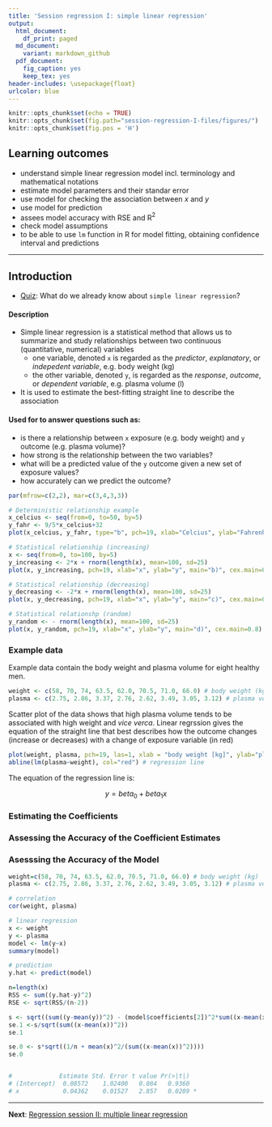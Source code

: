 ```yaml
---
title: 'Session regression I: simple linear regression'
output:
  html_document:
    df_print: paged
  md_document: 
    variant: markdown_github
  pdf_document:
    fig_caption: yes
    keep_tex: yes
header-includes: \usepackage{float}
urlcolor: blue
---
```



```r
knitr::opts_chunk$set(echo = TRUE)
knitr::opts_chunk$set(fig.path="session-regression-I-files/figures/")
knitr::opts_chunk$set(fig.pos = 'H')
```


## Learning outcomes
- understand simple linear regression model incl. terminology and mathematical notations
- estimate model parameters and their standar error
- use model for checking the association between _x_ and _y_
- use model for prediction
- assees model accuracy with RSE and R$^2$
- check model assumptions
- to be able to use `lm` function in R for model fitting, obtaining confidence interval and predictions

-------

## Introduction
- [Quiz](https://forms.gle/bHZr1MP454npysAFA): What do we already know about `simple linear regression`? 



#### Description
- Simple linear regression is a statistical method that allows us to summarize and study relationships between two continuous (quantitative, numerical) variables
  - one variable, denoted `x` is regarded as the *predictor*, *explanatory*, or *indepedent variable*, e.g. body weight (kg)
  - the other variable, denoted `y`, is regarded as the *response*, *outcome*, or *dependent variable*, e.g. plasma volume (l)
- It is used to estimate the best-fitting straight line to describe the association

#### Used for to answer questions such as: 
- is there a relationship between `x` exposure (e.g. body weight) and `y` outcome (e.g. plasma volume)?
- how strong is the relationship between the two variables?
- what will be a predicted value of the `y` outcome given a new set of exposure values?
- how accurately can we predict the outcome?

\newpage


```r

par(mfrow=c(2,2), mar=c(3,4,3,3))

# Deterministic relationship example
x_celcius <- seq(from=0, to=50, by=5)
y_fahr <- 9/5*x_celcius+32
plot(x_celcius, y_fahr, type="b", pch=19, xlab="Celcius", ylab="Fahrenheit", main="a)", cex.main=0.8)

# Statistical relationship (increasing)
x <- seq(from=0, to=100, by=5)
y_increasing <- 2*x + rnorm(length(x), mean=100, sd=25)
plot(x, y_increasing, pch=19, xlab="x", ylab="y", main="b)", cex.main=0.8)

# Statistical relationship (decreasing)
y_decreasing <- -2*x + rnorm(length(x), mean=100, sd=25)
plot(x, y_decreasing, pch=19, xlab="x", ylab="y", main="c)", cex.main=0.8)

# Statistical relationshp (random)
y_random <- - rnorm(length(x), mean=100, sd=25)
plot(x, y_random, pch=19, xlab="x", ylab="y", main="d)", cex.main=0.8)


```



### Example data

Example data contain the body weight and plasma volume for eight healthy men. 
```r

weight <- c(58, 70, 74, 63.5, 62.0, 70.5, 71.0, 66.0) # body weight (kg)
plasma <- c(2.75, 2.86, 3.37, 2.76, 2.62, 3.49, 3.05, 3.12) # plasma volume (liters)
```

Scatter plot of the data shows that high plasma volume tends to be associated with high weight and *vice verca*. Linear regrssion gives the equation of the straight line that best describes how the outcome changes (increase or decreases) with a change of exposure variable (in red)
```r

plot(weight, plasma, pch=19, las=1, xlab = "body weight [kg]", ylab="plasma volume [l]")
abline(lm(plasma~weight), col="red") # regression line

```

The equation of the regression line is: 

$$y=beta_0 + beta_1x$$



### Estimating the Coefficients
### Assessing the Accuracy of the Coefficient Estimates
### Asesssing the Accuracy of the Model


```r

weight=c(58, 70, 74, 63.5, 62.0, 70.5, 71.0, 66.0) # body weight (kg)
plasma <- c(2.75, 2.86, 3.37, 2.76, 2.62, 3.49, 3.05, 3.12) # plasma volume (liters)

# correlation 
cor(weight, plasma)

# linear regression
x <- weight
y <- plasma
model <- lm(y~x)
summary(model)

# prediction
y.hat <- predict(model)

n=length(x)
RSS <- sum((y.hat-y)^2)
RSE <- sqrt(RSS/(n-2))

s <- sqrt((sum((y-mean(y))^2) - (model$coefficients[2])^2*sum((x-mean(x))^2))/(n-2))
se.1 <-s/sqrt(sum((x-mean(x))^2))
se.1

se.0 <- s*sqrt((1/n + mean(x)^2/(sum((x-mean(x))^2))))
se.0


#             Estimate Std. Error t value Pr(>|t|)  
# (Intercept)  0.08572    1.02400   0.084   0.9360  
# x            0.04362    0.01527   2.857   0.0289 *
```

------------------

**Next**: [Regression session II: multiple linear regression](../session-regression-II/session-regression-II.md)
